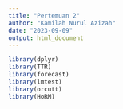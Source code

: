 ```yaml
---
title: "Pertemuan 2"
author: "Kamilah Nurul Azizah"
date: "2023-09-09"
output: html_document
---
```


```r
library(dplyr)
library(TTR)
library(forecast)
library(lmtest)
library(orcutt)
library(HoRM)
```

```r

```

